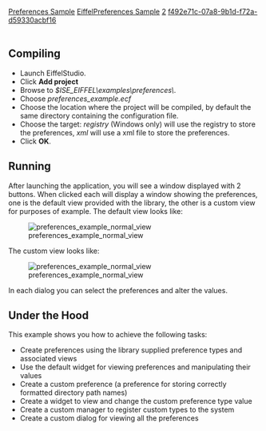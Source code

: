 [[Property:title|Preferences Sample]]
[[Property:link_title|EiffelPreferences Sample]]
[[Property:weight|2]]
[[Property:uuid|f492e71c-07a8-9b1d-f72a-d59330acbf16]]
<br/>
<br/>

==Compiling==

* Launch EiffelStudio. 
* Click '''Add project'''
* Browse to ''$ISE_EIFFEL\examples\preferences\''. 
* Choose ''preferences_example.ecf''
* Choose the location where the project will be compiled, by default the same directory containing the configuration file. 
* Choose the target: ''registry'' (Windows only) will use the registry to store the preferences, ''xml'' will use a xml file to store the preferences.
* Click '''OK'''. 


==Running==

After launching the application, you will see a window displayed with 2 buttons. When clicked each will display a window showing the preferences, one is the default view provided with the library, the other is a custom view for purposes of example. The default view looks like:

[[Image:normal|preferences_example_normal_view]]  

The custom view looks like: 

[[Image:custom|preferences_example_normal_view]]  

In each dialog you can select the preferences and alter the values. 
==Under the Hood==

This example shows you how to achieve the following tasks: 

* Create preferences using the library supplied preference types and associated views
* Use the default widget for viewing preferences and manipulating their values
* Create a custom preference (a preference for storing correctly formatted directory path names)
* Create a widget to view and change the custom preference type value
* Create a custom manager to register custom types to the system
* Create a custom dialog for viewing all the preferences






